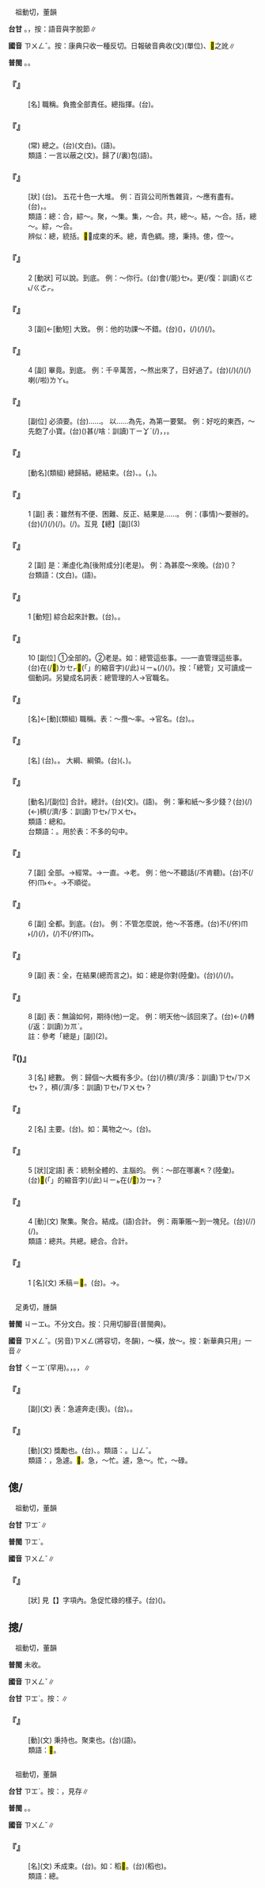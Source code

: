 
=={{ruby|總|ㄗㄨㄥˇ}}==

　祖動切，董韻

'''台甘''' {{ruby|(文)|ㄗㆲˋ}}。{{ruby|(語)|ㄗㄤˋ}}，按：語音與字脫節∥

'''國音''' <rt>ㄗㄨㄥˇ</rt>。按：康典只收一種反切。日報破音典收{{ruby|：|ㄗㄨㄥˇ}}{{ruby|、|ㄗㄨㄥ}}(文)(單位){{ruby|。|ㄘㄨㄥ}}、<mark>&#xf8146;</mark>之訛∥

'''普閩''' {{ruby|(文)|ㄗㆲˋ}}。{{ruby|(白)|ㄗㄤˋ}}。

    

==='''『{{ruby|總|ㄗㄨㄥˇ}}{{ruby|司|ㄙ}}{{ruby|令|ㄌㄧㄥˋ}}』'''===
: [名] 職稱。負擔全部責任。總指揮。(台){{ruby|總|ㄗㆲˋ}}{{ruby|司|ㄙㄨ}}{{ruby|令|ㄌㄧㄥ˫}}{{ruby|官|ㄍㄨㆩ}}。
    

==='''『{{ruby|總|ㄗㄨㄥˇ}}{{ruby|而|ㄦˊ}}{{ruby|言|ㄧㄢˊ}}{{ruby|之|ㄓ}}』'''===
: (常) 總之。(台){{ruby|總|ㄗㆲˋ}}{{ruby|而|ㆢㄧˊ/ㄌㄧˊ}}{{ruby|言|ㆣㄧㄢˊ}}{{ruby|之|·ㄐㄧ}}(文白)。{{ruby|總|ㄗㆲˋ}}{{ruby|講|ㄍㆲˋ}}(語)。
:類語：一言以蔽之(文)。歸了(/裏)包{{ruby|堆|ㄗㄨㄟ}}(語)。
:
    

==='''『{{ruby|林|ㄌㄧㄣˊ}}{{ruby|林|ㄌㄧㄣˊ}}{{ruby|總|ㄗㄨㄥˇ}}{{ruby|總|ㄗㄨㄥˇ}}』'''===
: [狀] (台){{ruby|形|ㄏㄧㄥˊ}}{{ruby|容|ㄧㆲˊ}}{{ruby|眾|ㄐㄧㆲ˪}}{{ruby|多|ㄉㄜ}}。 五花十色一大堆。 例：百貨公司所售雜貨，～應有盡有。(台){{ruby|百|ㄅㄚㆷ}}{{ruby|貨|ㄏㄨㆤ˪/ㄏㆤ˪}}{{ruby|公|ㄍㆲ}}{{ruby|司|ㄒㄧ}}{{ruby|所|ㄙㆦˋ}}{{ruby|賣|ㆠㄨㆤ˫/ㆠㆤ˫}}{{ruby|雜|ㄗㄚㆴ ͘}}{{ruby|貨|ㄏㄨㆤ˪/ㄏㆤ˪}}，{{ruby|五|ㄫㆦˋ}}{{ruby|花|ㄏㄨㆤ}}{{ruby|十|ㄗㄚㆴ ͘}}{{ruby|色|ㄒㄧㆤㆶ}}{{ruby|應|ㄧㄥ˪}}{{ruby|有|ㄧㄨ˫}}{{ruby|盡|ㄐㄧㄣ˫}}{{ruby|有|ㄨ˫}}。
:類語：總：合，綜～。聚，～集。集，～合。共，總～。結，～合。括，總～。綜，～合。
:
:辨似：總，統括。<mark>&#xffbe9;</mark>，成束的禾。總，青色綢。摠，秉持。傯，倥～。
:
    

==='''『{{ruby|總|ㄗㄨㄥˇ}}{{ruby|算|ㄙㄨㄢˋ}}』'''===
:2  [動狀] 可以說。到底。 例：～你行。(台){{ruby|算|ㄙㆭ˪}}{{ruby|來|·ㄌㄞˊ}}{{ruby|是|ㄒㄧ˫}}{{ruby|汝|·ㄌㄧˋ}}{{ruby|較|ㄎㄚㆷ}}會(/能)<rt>ㆤ˫</rt>。更(/復：訓讀)<rt>ㄍㄜ˪/ㄍㄜㆷ</rt>{{ruby|較|ㄎㄚㆷ}}{{ruby|講|ㄍㆲˋ}}{{ruby|猶|ㄧㄠˋ}}{{ruby|是|ㄒㄧ˫}}{{ruby|汝|·ㄌㄧˋ}}{{ruby|較|ㄎㄚㆷ}}{{ruby|<mark>&#xf90cf;</mark>|ㄎㄧㄤ˪}}。
    

==='''『{{ruby|總|ㄗㄨㄥˇ}}{{ruby|算|ㄙㄨㄢˋ}}』'''===
:3  [副]←[動短] 大致。 例：他的功課～不錯。(台){{ruby|伊|ㄧ}}({{ruby|讀|ㄊㄚㆶ ͘}}{{ruby|冊|ㄘㆤㆷ}}){{ruby|考|ㄎㄜˋ}}{{ruby|丌|ㆤ}}{{ruby|成|ㄒㄧㄥˊ}}{{ruby|績|ㄐㄧㆤㆶ}}，{{ruby|算|ㄙㆭ˪}}{{ruby|來|ㄌㄞˊ}}(/{{ruby|講|ㄍㆲˋ}}{{ruby|起|·ㄎㄧˋ}}{{ruby|來|·ㄌㄞˊ}})(/{{ruby|會|ㆤ˫}}{{ruby|講|ㄍㆲˋ}}{{ruby|得|ㄉㄧㆵ}}){{ruby|<mark>&#xffa45;</mark>|ㆠㆤ˫/ㆠㄨㆤ˫}}{{ruby|<mark>&#xffb4e;</mark>|ㆠㄞˋ}}(/{{ruby|猶|ㄧㄠˋ}}{{ruby|好|ㄏㄜˋ}})。
    

==='''『{{ruby|總|ㄗㄨㄥˇ}}{{ruby|算|ㄙㄨㄢˋ}}』'''===
:4  [副] 畢竟。到底。 例：千辛萬苦，～熬出來了，日{{ruby|子|·ㄗˇ}}好過了。(台){{ruby|辛|ㄒㄧㄣ}}{{ruby|苦|ㄎㆦˋ}}(/{{ruby|扑|ㄆㄚㆷ}}{{ruby|併|ㄅㄧㆩ˪}}{{ruby|到|ㄍㄠ˪}}{{ruby|今|ㄍㄧㄣ}}{{ruby|日|ㆢㄧㆵ ͘/ㄌㄧㆵ ͘}}){{ruby|會|ㄨㆤ˫/ㆤ˫}}{{ruby|用|ㄧㄥ˫/ㄧㆲ˫}}{{ruby|得|ㄉㄧㆵ}}{{ruby|講|ㄍㆲˋ}}{{ruby|→|ㄍㆲ}}(/{{ruby|結|ㄍㄧㄚㆵ}}{{ruby|局|ㄍㄧㆦㆶ ͘}}){{ruby|著|ㄉㄧㄜㆷ}}(/{{ruby|都|ㄉㄜ˫}}){{ruby|亦|ㄧㄚㆷ ͘}}{{ruby|是|ㄒㄧ˫}}{{ruby|出|ㄘㄨㆵ}}{{ruby|頭|ㄊㄠˊ}}{{ruby|天|ㄊㆪ}}喇(/啦)<rt>ㄌㄚ˪</rt>。
    

==='''『{{ruby|總|ㄗㄨㄥˇ}}{{ruby|要|ㄧㄠˋ}}』'''===
: [副位] 必須要。(台){{ruby|總|ㄗㆲˋ}}{{ruby|是|ㄒㄧ˫}}{{ruby|著|ㄉㄧㄜㆷ ͘}}{{ruby|先|ㄒㄧㄥ}}……。 以……為先，為第一要緊。 例：好吃的東西，～先飽了小寶。(台)({{ruby|家|ㄍㄚ}}{{ruby|境|ㄍㄧㄥˋ}}{{ruby|無|ㆠㄜˊ}}{{ruby|十|ㄗㄚㆴ ͘}}{{ruby|二|ㆢㄧ˫/ㄌㄧ˫}}{{ruby|分|ㄏㄨㄣ}}{{ruby|富|ㄏㄨ˪}}{{ruby|裕|ㆢㄧ˫/ㄌㄨ˫}}){{ruby|有|ㄨ˫}}甚(/啥：訓讀)<rt>ㄒㄧㆩˋ</rt>{{ruby|麼|ㄇㆭ/ㄇㄧㆷ}}(/{{ruby|物|ㄇㆭㆷ ͘/ㄇㄧㆷ ͘}}){{ruby|好|ㄏㄜˋ}}{{ruby|食|ㄐㄧㄚㆷ ͘}}{{ruby|丌|ㆤ}}，{{ruby|著|ㄉㄧㄜㆷ ͘}}{{ruby|先|ㄒㄧㄥ}}{{ruby|付|ㄏㆦ˫}}{{ruby|嬰|ㆪ}}{{ruby|仔|ㄚ}}{{ruby|食|ㄐㄧㄚㆷ ͘}}{{ruby|到|ㄍㄠ˪}}{{ruby|飽|ㄅㄚˋ}}，{{ruby|較|ㄎㄚㆷ}}{{ruby|要|ㄧㄠ˪}}{{ruby|緊|ㄍㄧㄣˋ}}。
:
    

==='''『{{ruby|總|ㄗㄨㄥˇ}}{{ruby|結|ㄐㄧㄝˊ}}』'''===
: [動名](類組) 總歸結。總結束。(台){{ruby|詳|ㄒㄧㆲˊ}}{{ruby|細|ㄙㄨㆤ˪/ㄙㆤ˪}}{{ruby|報|ㄅㄜ˪}}{{ruby|告|ㄍㄜ˪}}{{ruby|了|ㄌㄧㄠˋ}}{{ruby|後|ㄠ˫}}{{ruby|做|ㄗㄨㆤ˪/ㄗㄜ˪}}{{ruby|一|ㄐㄧㆵ ͘}}{{ruby|個|ㆤˊ}}{{ruby|總|ㄗㆲˋ}}{{ruby|檢|ㄍㄧㆰˋ}}{{ruby|討|ㄊㄜˋ}}、{{ruby|結|ㄍㄧㄚㆵ}}{{ruby|論|ㄌㄨㄣ˫}}。({{ruby|偏|ㄆㄧㄢ}}{{ruby|重|ㄉㄧㆲ˫}}{{ruby|工|ㄍㄤ}}{{ruby|程|ㄉㄧㄥˊ}}{{ruby|經|ㄍㄧㄥ}}{{ruby|驗|ㆣㄧㆰ˫}}{{ruby|丌|ㆤ}}{{ruby|成|ㄒㄧㄥˊ}}{{ruby|敗|ㄅㄞ˫}}，{{ruby|留|ㄌㄠˊ}}{{ruby|做|ㄗㄨㆤ˪/ㄗㄜ˪}}{{ruby|將|ㄐㄧㆲ}}{{ruby|來|ㄌㄞˊ}}{{ruby|參|ㄘㆰ}}{{ruby|考|ㄎㄜˋ}}{{ruby|丌|ㆤ}}{{ruby|性|ㄒㄧㄥ˪}}{{ruby|質|ㄐㄧㆵ}}{{ruby|丌|ㆤ}})。
    

==='''『{{ruby|總|ㄗㄨㄥˇ}}{{ruby|是|ㄕˋ}}』'''===
:1  [副] 表：雖然有不便、困難、反正、結果是……。 例：(事情)～要辦的。(台){{ruby|載|ㄉㄞ˫}}(/{{ruby|戴|ㄉㄞ˪}}){{ruby|事|ㄐㄧ˪}}(/{{ruby|事|ㄉㄞ˫}}{{ruby|情|ㄐㄧ˪}}){{ruby|雖|ㄙㄨㄧ}}{{ruby|然|ㆢㄧㄢˊ/ㄌㄧㄢˊ}}{{ruby|歹|ㄆㄞˋ/ㄆㆮˋ}}{{ruby|紡|ㄆㄤˋ}}(/{{ruby|有|ㄨ˫}}{{ruby|困|ㄎㄨㄣ˪}}{{ruby|難|ㄌㄢˊ}}){{ruby|總|ㄗㆲˋ}}{{ruby|是|·ㄒㄧ˫}}{{ruby|愛|ㄞ˪}}{{ruby|辦|ㄅㄢ˫}}。{{ruby|結|ㄍㄧㄚㆵ}}{{ruby|局|ㄍㄧㆦㆶ ͘}}(/{{ruby|早|ㄗㄚˋ}}{{ruby|慢|ㆠㄢ˫}}){{ruby|是|ㄒㄧ˫}}{{ruby|著|ㄉㄧㄜㆷ ͘}}{{ruby|愛|ㄞ˪}}{{ruby|處|ㄘㄨˋ}}{{ruby|理|ㄌㄧˋ}}{{ruby|丌|ㆤ}}。互見【總】[副](3)
    

==='''『{{ruby|總|ㄗㄨㄥˇ}}{{ruby|是|·ㄕˋ}}』'''===
:2  [副] 是：漸虛化為[後附成分](老是)。 例：為甚麼～來晚。(台){{ruby|是|ㄒㄧ˫}}{{ruby|按|ㄢ˪}}{{ruby|怎|ㄗㄨㆩˋ}}({{ruby|汝|ㄌㄧˋ}}){{ruby|攏|ㄌㆲˋ}}{{ruby|較|ㄎㄚㆷ}}{{ruby|晏|ㄨㆩ˪}}{{ruby|來|ㄌㄞˊ}}？
:台類語：{{ruby|經|ㄍㄧㄥ}}{{ruby|常|ㄒㄧㆲˊ}}(文白)。{{ruby|不|ㄅㄨㆵ}}{{ruby|時|ㄒㄧˊ}}(語)。
:
    

==='''『{{ruby|總|ㄗㄨㄥˇ}}{{ruby|算|ㄙㄨㄢˋ}}』'''===
:1  [動短] 綜合起來計數。(台){{ruby|合|ㄏㄚㆴ ͘}}{{ruby|起|·ㄎㄧˋ}}{{ruby|來|·ㄌㄞˊ}}{{ruby|算|ㄙㆭ˪}}。{{ruby|攏|ㄌㆲˋ}}{{ruby|總|ㄗㆲˋ}}{{ruby|算|ㄙㆭ˪}}。
    

==='''『{{ruby|總|ㄗㄨㄥˇ}}』'''===
:10  [副位] ①全部的。②老是。如：總管這些事。──一直管理這些事。(台){{ruby|攏|ㄌㆲˋ}}在(/<mark>&#xf9549;</mark>)<rt>ㄉㆤㆷ</rt>{{ruby|管|ㄍㄨㄢˋ}}<mark>&#xffb50;</mark>(「{{ruby|此|ㄐㄧˋ}}{{ruby|一|ㄐㄧㆵ ͘}}」的縮音字)(/此)<rt>ㄐㄧㆵ</rt>{{ruby|個|ㆤˊ}}{{ruby|載|ㄉㄞ˫}}(/{{ruby|戴|ㄉㄞ˪}}){{ruby|事|ㄐㄧ˪}}(/{{ruby|事|ㄉㄞ˫}}{{ruby|情|ㄐㄧ˪}})。按：「總管」又可讀成一個動詞。另變成名詞表：總管理的人→官職名。
    

==='''『{{ruby|總|ㄗㄨㄥˇ}}{{ruby|統|ㄊㄨㄥˇ}}』'''===
: [名]←[動](類組) 職稱。表：～攬～率。→官名。(台){{ruby|總|ㄗㆲˋ}}{{ruby|統|ㄊㆲˋ}}。{{ruby|民|ㆠㄧㄣˊ}}{{ruby|主|ㄗㄨˋ}}{{ruby|國|ㄍㆦㆶ}}{{ruby|家|ㄍㄚ}}{{ruby|丌|ㆤ}}{{ruby|元|ㆣㄨㄢˊ}}{{ruby|首|ㄒㄧㄨˋ}}。
    

==='''『{{ruby|總|ㄗㄨㄥˇ}}{{ruby|綱|ㄍㄤ}}』'''===
: [名] (台){{ruby|概|ㄎㄞ˪}}{{ruby|括|ㄍㄨㄚㆵ}}{{ruby|全|ㄗㄨㄢˊ}}{{ruby|體|ㄊㄨㆤˋ/ㄊㆤˋ}}{{ruby|丌|ㆤ}}。{{ruby|總|ㄗㄤˋ}}{{ruby|全|ㄗㄨㄢˊ}}{{ruby|體|ㄊㄨㆤˋ/ㄊㆤˋ}}{{ruby|丌|ㆤ}}{{ruby|主|ㄗㄨˋ}}{{ruby|要|ㄧㄠ˪}}{{ruby|部|ㄅㆦ˫}}{{ruby|分|ㄏㄨㄣ˫}}。 大綱、綱領。(台)({{ruby|著|ㄉㄨ˫}}{{ruby|作|ㄗㆦㆶ}}、{{ruby|計|ㄍㆤ˪}}{{ruby|畫|ㄨㄧㆷ ͘/ㄨㆤㆷ ͘/ㄨㆤ˫}}{{ruby|丌|ㆤ}}){{ruby|大|ㄉㄞ˫}}{{ruby|要|ㄧㄠ˪}}。
    

==='''『{{ruby|總|ㄗㄨㄥˇ}}{{ruby|共|ㄍㄨㄥˋ}}』'''===
: [動名]/[副位] 合計。總計。(台){{ruby|總|ㄗㆲˋ}}{{ruby|共|ㄍㄧㆲ˫}}(文)。{{ruby|攏|ㄌㆲˋ}}{{ruby|總|ㄗㆲˋ}}(語)。 例：筆和紙～多少錢？(台){{ruby|筆|ㄅㄧㆵ}}{{ruby|及|ㄍㄚㆴ}}{{ruby|紙|ㄗㄨㄚˋ}}{{ruby|合|ㄏㄚㆴ ͘}}{{ruby|起|·ㄎㄧˋ}}{{ruby|來|·ㄌㄞˊ}}(/{{ruby|攏|ㄌㆲˋ}}{{ruby|總|ㄗㆲˋ}}){{ruby|若|ㆣㄨㄚ˫}}(←{{ruby|若|ㆡㄨㄚ˫}})穧(/濟/多：訓讀)<rt>ㄗㆤ˫/ㄗㄨㆤ˫</rt>{{ruby|錢|ㄐㆪˊ}}。
:類語：總和。
:
:台類語：{{ruby|共|ㄍㄧㆲ˫}}{{ruby|總|ㄗㆲˋ}}。用於表：不多的句中。
:
    

==='''『{{ruby|總|ㄗㄨㄥˇ}}』'''===
:7  [副] 全部。→經常。→一直。→老。 例：他～不聽話(/不肯聽)。(台){{ruby|伊|ㄧ}}{{ruby|攏|ㄌㆲˋ}}不(/伓)<rt>ㆬ˫</rt>{{ruby|聽|ㄊㄧㆩ}}{{ruby|嘴|ㄘㄨㄧ˪}}←{{ruby|人|ㄌㄤˊ}}{{ruby|丌|ㆤ}}{{ruby|話|ㄨㆤ˫}}。→不順從。
    

==='''『{{ruby|總|ㄗㄨㄥˇ}}』'''===
:6  [副] 全都。到底。(台){{ruby|總|ㄗㆲˋ}}{{ruby|是|ㄒㄧ˫}}。 例：不管怎麼說，他～不答應。(台)不(/伓)<rt>ㆬ˫</rt>{{ruby|管|ㄍㄨㄢˋ}}(/{{ruby|無|ㆠㄜˊ}}{{ruby|論|ㄌㄨㄣ˪}}){{ruby|汝|·ㄌㄧˋ}}{{ruby|按|ㄢ˪}}{{ruby|怎|ㄗㄨㆩˋ}}{{ruby|講|ㄍㆲˋ}}(/{{ruby|無|ㆠㄜˊ/ㆠㄨˊ}}{{ruby|論|ㄌㄨㄣ˪}}{{ruby|如|ㄌㄨˊ}}{{ruby|何|ㄏㄜˊ}})，{{ruby|伊|ㄧ}}{{ruby|攏|ㄌㆲˋ}}{{ruby|總|ㄗㆲˋ}}{{ruby|著|ㄉㄧㄜㆷ}}(/{{ruby|都|ㄉㄜ˫}})不(/伓)<rt>ㆬ˫</rt>{{ruby|答|ㄉㄚㆷ}}{{ruby|應|ㄧㄥ˪}}。
    

==='''『{{ruby|總|ㄗㄨㄥˇ}}』'''===
:9  [副] 表：全，在結果(總而言之)。如：總是你對(陸彙)。(台){{ruby|攏|ㄌㆲˋ}}{{ruby|總|ㄗㆲˋ}}(/{{ruby|總|ㄗㆲˋ}}{{ruby|講|ㄍㆲˋ}}){{ruby|是|ㄒㄧ˫}}{{ruby|汝|·ㄌㄧˋ}}{{ruby|做|ㄗㄨㆤ˪/ㄗㄜ˪}}(/{{ruby|講|ㄍㆲˋ}}){{ruby|丌|ㆤ}}{{ruby|較|ㄎㄚㆷ}}{{ruby|著|ㄉㄧㄜㆷ ͘}}。
    

==='''『{{ruby|總|ㄗㄨㄥˇ}}』'''===
:8  [副] 表：無論如何，期待(他)一定。 例：明天他～該回來了。(台){{ruby|明|ㄇㄧˊ}}{{ruby|仔|ㄚ}}{{ruby|再|ㄗㄞ˪}}←{{ruby|早|ㄗㄚˋ}}{{ruby|起|·ㄎㄧˋ}}{{ruby|伊|ㄧ}}{{ruby|無|ㆠㄜˊ}}{{ruby|論|ㄌㄨㄣ˪}}{{ruby|如|ㄌㄨˊ}}{{ruby|何|ㄏㄜˊ}}(/{{ruby|的|ㄉㄧㆤㆶ}}{{ruby|確|ㄎㄚㆶ}}){{ruby|著|ㄉㄧㄜㆷ ͘}}{{ruby|愛|ㄞ˪}}轉(/返：訓讀)<rt>ㄉㆭˋ</rt>{{ruby|來|·ㄌㄞˊ}}{{ruby|即|ㄐㄧㄚㆷ}}{{ruby|著|ㄉㄧㄜㆷ ͘}}。
:註：參考「總是」[副](2)。
:
    

==='''『{{ruby|總|ㄗㄨㄥˇ}}({{ruby|兒|ㄦ}})』'''===
:3  [名] 總數。 例：歸個～大概有多少。(台){{ruby|攏|ㄌㆲˋ}}{{ruby|總|ㄗㆲˋ}}(/{{ruby|總|ㄗㆲˋ}}{{ruby|共|ㄍㄧㆲ˫}}{{ruby|起|·ㄎㄧˋ}}{{ruby|來|·ㄌㄞˊ}}){{ruby|大|ㄉㄞ˫}}{{ruby|概|ㄎㄞ˪}}{{ruby|有|ㄨ˫}}{{ruby|若|ㄌㄨㄚ˫/ㆣㄨㄚ˫}}穧(/濟/多：訓讀)<rt>ㄗㆤ˫/ㄗㄨㆤ˫</rt>？{{ruby|結|ㄍㄧㄚㆵ}}{{ruby|一|ㄐㄧㆵ ͘}}{{ruby|個|ㆤˊ}}{{ruby|總|ㄗㆲˋ}}{{ruby|數|ㄙㆦ˪}}，{{ruby|看|ㄎㄨㆩ˪}}{{ruby|大|ㄉㄞ˫}}{{ruby|約|ㄧㆦㆶ}}{{ruby|有|ㄨ˫}}{{ruby|若|ㄌㄨㄚ˫/ㆣㄨㄚ˫}}穧(/濟/多：訓讀)<rt>ㄗㆤ˫/ㄗㄨㆤ˫</rt>？
    

==='''『{{ruby|總|ㄗㄨㄥˇ}}』'''===
:2  [名] 主要。(台){{ruby|主|ㄗㄨˋ}}{{ruby|要|ㄧㄠ˪}}。如：萬物之～。(台){{ruby|萬|ㆠㄢ˫}}{{ruby|物|ㆠㄨㆵ ͘}}{{ruby|丌|ㆤ}}{{ruby|總|ㄗㆲˋ}}{{ruby|頭|ㄊㄠˊ}}。
    

==='''『{{ruby|總|ㄗㄨㄥˇ}}』'''===
:5  [狀][定語] 表：統制全體的、主腦的。 例：～部在哪裏↖？(陸彙)。(台)<mark>&#xffb50;</mark>(「{{ruby|此|ㄐㄧˋ}}{{ruby|一|ㄐㄧㆵ ͘}}」的縮音字)(/此)<rt>ㄐㄧㆵ</rt>{{ruby|個|ㆤˊ}}{{ruby|機|ㄍㄧ}}{{ruby|關|ㄍㄨㄢ}}{{ruby|丌|ㆤ}}{{ruby|本|ㄅㄨㄣˋ}}{{ruby|部|ㄅㆦ˫}}在(/<mark>&#xf9853;</mark>)<rt>ㄉㄧ˫</rt>{{ruby|底|ㄉㄨㆤˋ/ㄉㆤˋ/ㄉㄜˋ}}{{ruby|位|ㄨㄧ˫}}？
    

==='''『{{ruby|總|ㄗㄨㄥˇ}}』'''===
:4  [動](文) 聚集。聚合。結成。(語)合計。 例：兩筆賬～到一塊兒。(台){{ruby|兩|ㄋㆭ˫}}{{ruby|筆|ㄅㄧㆵ}}{{ruby|賬|ㄒㄧㄠ˪}}{{ruby|共|ㄍㄧㆲ˫}}(/{{ruby|合|ㄏㄚㆴ ͘}}/{{ruby|<mark>&#xf8f6c;</mark>|ㄎㄧㄜㆷ}}){{ruby|做|ㄗㄨㆤ˪/ㄗㄜ˪}}{{ruby|一|ㄐㄧㆵ ͘}}{{ruby|堆|ㄉㄨㄧ}}(/{{ruby|夥|ㄏㄨㆤˋ}})。
:類語：總共。共總。總合。合計。
:
    

==='''『{{ruby|總|ㄗㄨㄥˇ}}』'''===
:1  [名](文) 禾稿＝<mark>&#xffbe9;</mark>。(台){{ruby|稻|ㄉㄧㄨ˫}}{{ruby|<mark>&#xf97e7;</mark>|ㄍㄜˋ}}。→{{ruby|稻|ㄉㄧㄨ˫}}{{ruby|草|ㄘㄠˋ}}。
    

=={{ruby|縱|ㄗㄨㄥˇ}}==

　足勇切，腫韻

'''普閩''' <rt>ㄐㄧㆲ˪</rt>{{ruby|、|ㄑㄧㆲ˪}}。不分文白。按：只用切腳音(普閩典)。

'''國音''' <rt>ㄗㄨㄥˇ</rt>。(另音)<rt>ㄗㄨㄥ</rt>(將容切，冬韻)，～橫{{ruby|。|ㄗㄨㄥˋ}}，放～。按：新華典只用{{ruby|「|ㄗㄨㄥˋ}}」一音∥

'''台甘''' <rt>ㄑㄧㆲˋ</rt>(罕用)。{{ruby|縱|ㄑㄧㆲ}}，{{ruby|縱|ㄑㄧㆲ}}{{ruby|橫|ㄏㄧㄥˊ}}。{{ruby|縱|ㄑㄧㆲ˪}}，{{ruby|放|ㄏㆲ˪}}{{ruby|縱|ㄑㄧㆲ˪}}∥

    

==='''『{{ruby|縱|ㄗㄨㄥˇ}}{{ruby|縱|ㄗㄨㄥˇ}}』'''===
: [副](文) 表：急遽奔走(喪)。(台){{ruby|奔|ㄅㄨㄣ}}{{ruby|喪|ㄙㆲ}}。{{ruby|奔|ㄅㄨㄣ}}{{ruby|走|ㄗㄠˋ}}{{ruby|忽|ㄏㄨㆵ}}{{ruby|忽|ㄏㄨㆵ}}{{ruby|迫|ㄅㄧㆤㆶ}}{{ruby|迫|ㄅㄧㆤㆶ}}。
    

==='''『{{ruby|縱|ㄗㄨㄥˇ}}{{ruby|臾|ㄩㄥˇ}}』'''===
: [動](文) 獎勵也。(台){{ruby|鼓|ㄍㆦˋ}}{{ruby|勵|ㄌㆤ˫}}、{{ruby|促|ㄑㄧㆦㆶ}}{{ruby|進|ㄐㄧㄣ˪}}。類語：{{ruby|慫|ㄙㄨㄥˇ}}{{ruby|恿|ㄩㄥˇ}}。{{ruby|←|ㄘㄨㄥ}}<rt>ㄩㄥˇ</rt>。
:類語：{{ruby|縱|ㄗㄨㄥˇ}}，急遽。<mark>&#xf9ab9;</mark>。急，～忙。遽，急～。忙，～碌。
:
    

==傯/{{ruby|<mark>&#xf9abb;</mark>|ㄗㄨㄥˇ}}==

　祖動切，董韻

'''台甘''' <rt>ㄗㆲˋ</rt>∥

'''普閩''' <rt>ㄗㆲˋ</rt>。

'''國音''' <rt>ㄗㄨㄥˇ</rt>∥

    

==='''『{{ruby|倥|ㄎㄨㄥˇ}}{{ruby|傯|ㄗㄨㄥˇ}}』'''===
: [狀] 見【{{ruby|倥|ㄎㄨㄥˇ}}】字項內。急促忙碌的樣子。(台)({{ruby|軍|ㄍㄨㄣ}}{{ruby|事|ㄙㄨ˫}}{{ruby|上|ㄒㄧㆲ˫}}){{ruby|趕|ㄍㄨㆩˋ}}{{ruby|趕|ㄍㄨㆩˋ}}{{ruby|緊|ㄍㄧㄣˋ}}{{ruby|緊|ㄍㄧㄣˋ}}。
    

==摠/{{ruby|<mark>&#xf9abd;</mark>|ㄗㄨㄥˇ}}==

　祖動切，董韻

'''普閩''' 未收。

'''國音''' <rt>ㄗㄨㄥˇ</rt>∥

'''台甘''' <rt>ㄗㆲˋ</rt>。按：{{ruby|(語)|ㄗㄤˋ}}∥

    

==='''『{{ruby|摠|ㄗㄨㄥˇ}}』'''===
: [動](文) 秉持也。聚束也。(台){{ruby|摠|ㄗㄤˋ}}(語)。
:類語：<mark>&#xffbe9;</mark>。
:
    

=={{ruby|<mark>&#xffbe9;</mark>|ㄗㄨㄥˇ}}==

　祖動切，董韻

'''台甘''' <rt>ㄗㆲˋ</rt>。按：{{ruby|(語)|ㄗㄤˋ}}，見存∥

'''普閩''' {{ruby|(文)|ㄗㆲˋ}}。{{ruby|(白)|ㄗㄤˋ}}。

'''國音''' <rt>ㄗㄨㄥˇ</rt>∥

    

==='''『{{ruby|<mark>&#xffbe9;</mark>|ㄗㄨㄥˇ}}』'''===
: [名](文) 禾成束。(台){{ruby|成|ㄐㄧㆩˊ}}{{ruby|束|ㄙㆦㆶ}}{{ruby|丌|ㆤ}}{{ruby|稻|ㄉㄧㄨ˫}}{{ruby|仔|ㄚ}}。如：稻<mark>&#xffbe9;</mark>。(台){{ruby|<mark>&#xf90c6;</mark>|ㄉㄧㄨ˫}}(稻也){{ruby|<mark>&#xffbe9;</mark>|ㄗㄤˋ}}。
:類語：總。
:
    
